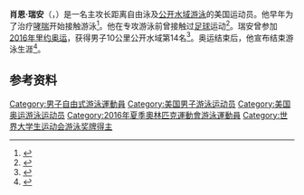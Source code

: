 {{NoteTA|G1=Aquatics}}
{{Infobox swimmer
| name           = 肖恩·瑞安
| image          = <!-- Only free-content images are allowed for depicting living people -- see [[WP:NONFREE|WP:NONFREE]]. -->
| image_size     = <!-- Only for images narrower than 220 pixels -->
| alt            = 
| caption        = 
| fullname       = 肖恩·瑞安
| nicknames      = "Bones"
| national_team  = {{USA}}
| strokes        = [[自由泳|自由泳]]
| club           = 
| collegeteam    = [[密歇根大学|密歇根大学]]
| birth_date     = {{Birth date and age|1992|8|13|mf=y}}
| birth_place    = {{USA}}
| death_date     =
| death_place    =
| height         = {{convert|1.91|m|ftin|abbr=on}}
| weight         = {{convert|64|kg|lb|abbr=on}}
| medaltemplates =
{{MedalSport|男子[[游泳|游泳]]}}
{{MedalCountry|{{USA}}}}
{{MedalCompetition|[[世界游泳锦标赛|世界游泳锦标赛]]}}
{{MedalGold|[[2011年世界游泳锦标赛|2011 上海]]|[[2011年世界游泳锦标赛公开水域游泳比赛|混合团体公开水域]]}}
{{MedalCompetition|[[夏季世界大学生运动会|夏季世界大学生运动会]]}}
{{MedalGold|[[2013年夏季世界大学生运动会|2013 喀山]]|[[2013年夏季世界大学生运动会游泳比赛|1500米自由泳]]}}
}}

'''肖恩·瑞安'''（{{lang-en|Sean Ryan}}，{{bd|1992年|8月13日||}}）是一名主攻长距离自由泳及[[公开水域游泳|公开水域游泳]]的美国运动员。他早年为了治疗[[哮喘|哮喘]]开始接触游泳<ref>{{cite web|url=https://www.fina.org/athletes/sean-ryan|title=Sean Ryan|work=[[国际游泳联合会|FINA]]|accessdate=2020-07-13|archiveurl=https://web.archive.org/web/20180912054703/https://www.fina.org/athletes/sean-ryan|archivedate=2018-09-12}}</ref>。他在专攻游泳前曾接触过[[足球|足球]]运动<ref>{{cite web|url=https://www.teamusa.org/Athletes/RY/Sean-Ryan|title=Sean Ryan|work=Team USA|accessdate=2020-07-13|archiveurl=https://archive.today/20200713091157/https://www.teamusa.org/Athletes/RY/Sean-Ryan|archivedate=2020-07-13|dead-url=no}}</ref>。瑞安曾参加[[2016年夏季奥林匹克运动会|2016年里约奥运]]，获得男子10公里公开水域第14名<ref>{{Cite web|url=https://www.rio2016.com/en/marathon-swimming-standings-ow-mens-10km |title=Men's 10km |work=Rio 2016 |access-date=2016-08-16 |archiveurl=https://web.archive.org/web/20160922171023/https://www.rio2016.com/en/marathon-swimming-standings-ow-mens-10km |archivedate=2016-09-22 }}</ref>。奥运结束后，他宣布结束游泳生涯<ref>{{cite web|url=https://www.detroitnews.com/story/sports/columnists/john-niyo/2016/08/16/michigans-sean-ryan-14th-olympic-marathon-swim/88837094/|title=Michigan's Sean Ryan 14th in Olympic marathon swim|publisher=The Detroit News|date=2016-08-16|accessdate=2020-07-13|archiveurl=https://web.archive.org/web/20190226033259/https://www.detroitnews.com/story/sports/columnists/john-niyo/2016/08/16/michigans-sean-ryan-14th-olympic-marathon-swim/88837094/|archivedate=2019-02-26}}</ref>。

==参考资料==
{{reflist}}

{{DEFAULTSORT:Ryan, Sean}}
[[Category:男子自由式游泳運動員|Category:男子自由式游泳運動員]]
[[Category:美国男子游泳运动员|Category:美国男子游泳运动员]]
[[Category:美国奥运游泳运动员|Category:美国奥运游泳运动员]]
[[Category:2016年夏季奧林匹克運動會游泳運動員|Category:2016年夏季奧林匹克運動會游泳運動員]]
[[Category:世界大学生运动会游泳奖牌得主|Category:世界大学生运动会游泳奖牌得主]]